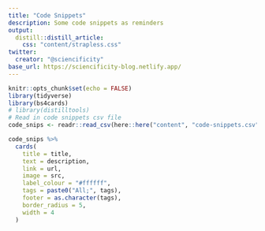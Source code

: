 ```yaml
---
title: "Code Snippets"
description: Some code snippets as reminders
output:
  distill::distill_article:
    css: "content/strapless.css"
twitter:
  creator: "@sciencificity"
base_url: https://sciencificity-blog.netlify.app/
---
```


<!-- Remove margin under images -->
<style>
d-article img {
  margin-bottom: 0px;
}

.btn-primary {
    background-color: #74a08a;
    color: #FFFFFF;
    padding: 3px 5px 3px 5px;
    margin: 0 2px 0 2px;
    border-radius: 5px; /* Rounded edges */
    border: 0px;
}

.btn-primary:hover {
    background-color: #8a74a0;
    color: #FFFFFF;
}
</style>

```r
knitr::opts_chunk$set(echo = FALSE)
library(tidyverse)
library(bs4cards)
# library(distilltools)
# Read in code snippets csv file 
code_snips <- readr::read_csv(here::here("content", "code-snippets.csv"))
```

```r
code_snips %>% 
  cards(
    title = title,
    text = description,
    link = url,
    image = src,
    label_colour = "#ffffff",
    tags = paste0("All;", tags),
    footer = as.character(tags),
    border_radius = 5,
    width = 4
  )
```